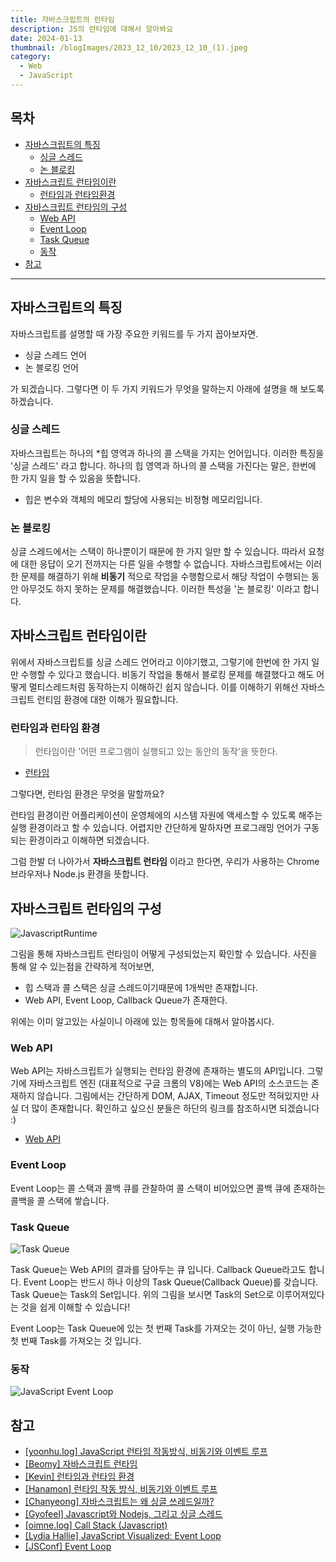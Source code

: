 ```yaml
---
title: 자바스크립트의 런타임
description: JS의 런타임에 대해서 알아봐요
date: 2024-01-13
thumbnail: /blogImages/2023_12_10/2023_12_10_(1).jpeg
category:
  - Web
  - JavaScript
---
```


## 목차

- [자바스크립트의 특징](#자바스크립트의-특징)
  - [싱글 스레드](#싱글-스레드)
  - [논 블로킹](#논-블로킹)
- [자바스크립트 런타임이란](#자바스크립트-런타임이란)
  - [런타임과 런타임환경](#런타임과-런타임-환경)
- [자바스크립트 런타임의 구성](#자바스크립트-런타임의-구성)
  - [Web API](#web-api)
  - [Event Loop](#event-loop)
  - [Task Queue](#task-queue)
  - [동작](#동작)
- [참고](#참고)

---

## 자바스크립트의 특징

자바스크립트를 설명할 때 가장 주요한 키워드를 두 가지 꼽아보자면.

- 싱글 스레드 언어
- 논 블로킹 언어

가 되겠습니다. 그렇다면 이 두 가지 키워드가 무엇을 말하는지 아래에 설명을 해 보도록 하겠습니다.

### 싱글 스레드

자바스크립트는 하나의 *힙 영역과 하나의 콜 스택을 가지는 언어입니다. 이러한 특징을 '싱글 스레드' 라고 합니다.
하나의 힙 영역과 하나의 콜 스택을 가진다는 말은, 한번에 한 가지 일을 할 수 있음을 뜻합니다.

- 힙은 변수와 객체의 메모리 할당에 사용되는 비정형 메모리입니다.

### 논 블로킹

싱글 스레드에서는 스택이 하나뿐이기 때문에 한 가지 일만 할 수 있습니다. 따라서 요청에 대한 응답이 오기 전까지는 다른 일을 수행할 수 없습니다.
자바스크립트에서는 이러한 문제를 해결하기 위해 **비동기** 적으로 작업을 수행함으로서 해당 작업이 수행되는 동안 아무것도 하지 못하는 문제를 해결했습니다.
이러한 특성을 '논 블로킹' 이라고 합니다.

## 자바스크립트 런타임이란

위에서 자바스크립트를 싱글 스레드 언어라고 이야기했고, 그렇기에 한번에 한 가지 일만 수행할 수 있다고 했습니다.
비동기 작업을 통해서 블로킹 문제를 해결했다고 해도 어떻게 멀티스레드처럼 동작하는지 이해하긴 쉽지 않습니다. 이를 이해하기 위해선 자바스크립트 런티임 환경에 대한 이해가 필요합니다.

### 런타임과 런타임 환경

> 런타임이란 '어떤 프로그램이 실행되고 있는 동안의 동작'을 뜻한다.

- [런타임](https://ko.wikipedia.org/wiki/%EB%9F%B0%ED%83%80%EC%9E%84)

그렇다면, 런타임 환경은 무엇을 말할까요?

런타임 환경이란 어플리케이션이 운영체에의 시스템 자원에 액세스할 수 있도록 해주는 실행 환경이라고 할 수 있습니다.
어렵지만 간단하게 말하자면 프로그래밍 언어가 구동되는 환경이라고 이해하면 되겠습니다.

그럼 한발 더 나아가서 **자바스크립트 런타임** 이라고 한다면, 우리가 사용하는 Chrome 브라우저나 Node.js 환경을 뜻합니다.

## 자바스크립트 런타임의 구성

![JavascriptRuntime](</blogImages/2024_01_13/2024_01_13_(1).png>)

그림을 통해 자바스크립트 런타임이 어떻게 구성되었는지 확인할 수 있습니다. 사진을 통해 알 수 있는점을 간략하게 적어보면,

- 힙 스택과 콜 스택은 싱글 스레드이기때문에 1개씩만 존재합니다.
- Web API, Event Loop, Callback Queue가 존재한다.

위에는 이미 알고있는 사실이니 아래에 있는 항목들에 대해서 알아봅시다.

### Web API

Web API는 자바스크립트가 실행되는 런타임 환경에 존재하는 별도의 API입니다. 그렇기에 자바스크립트 엔진 (대표적으로 구글 크롬의 V8)에는 Web API의 소스코드는 존재하지 않습니다.
그림에서는 간단하게 DOM, AJAX, Timeout 정도만 적혀있지만 사실 더 많이 존재합니다. 확인하고 싶으신 분들은 하단의 링크를 참조하시면 되겠습니다 :)

- [Web API](https://developer.mozilla.org/ko/docs/Web/API)

### Event Loop

Event Loop는 콜 스택과 콜백 큐를 관찰하여 콜 스택이 비어있으면 콜백 큐에 존재하는 콜백을 콜 스택에 쌓습니다.

### Task Queue

![Task Queue](</blogImages/2024_01_13/2024_01_13_(2).png>)

Task Queue는 Web API의 결과를 담아두는 큐 입니다. Callback Queue라고도 합니다. Event Loop는 반드시 하나 이상의 Task Queue(Callback Queue)를 갖습니다.
Task Queue는 Task의 Set입니다. 위의 그림을 보시면 Task의 Set으로 이루어져있다는 것을 쉽게 이해할 수 있습니다!

Event Loop는 Task Queue에 있는 첫 번째 Task를 가져오는 것이 아닌, 실행 가능한 첫 번째 Task를 가져오는 것 입니다.

### 동작

![JavaScript Event Loop](</blogImages/2024_01_13/2024_01_13_(3).gif>)

## 참고

- [[yoonhu.log] JavaScript 런타임 작동방식, 비동기와 이벤트 루프](https://velog.io/@ahsy92/%EA%B8%B0%EC%88%A0%EB%A9%B4%EC%A0%91-JavaScript-%EB%9F%B0%ED%83%80%EC%9E%84-%EC%9E%91%EB%8F%99%EB%B0%A9%EC%8B%9D-%EB%B9%84%EB%8F%99%EA%B8%B0%EC%99%80-%EC%9D%B4%EB%B2%A4%ED%8A%B8-%EB%A3%A8%ED%94%84)
- [[Beomy] 자바스크립트 런타임](https://beomy.github.io/tech/javascript/javascript-runtime/)
- [[Kevin] 런타임과 런타임 환경](https://gf0308.tistory.com/13)
- [[Hanamon] 런타임 작동 방식, 비동기와 이벤트 루프](https://hanamon.kr/javascript-%EB%9F%B0%ED%83%80%EC%9E%84-%EC%9E%91%EB%8F%99-%EB%B0%A9%EC%8B%9D-%EB%B9%84%EB%8F%99%EA%B8%B0%EC%99%80-%EC%9D%B4%EB%B2%A4%ED%8A%B8-%EB%A3%A8%ED%94%84/)
- [[Chanyeong] 자바스크립트는 왜 싱글 쓰레드일까?](https://chanyeong.com/blog/post/44)
- [[Gyofeel] Javascript와 Nodejs, 그리고 싱글 스레드](https://gyofeel.github.io/js/nodejs/web/Javascript%EC%99%80-Nodejs%EB%8A%94-%EB%AA%A8%EB%91%90-%EC%8B%B1%EA%B8%80-%EC%8A%A4%EB%A0%88%EB%93%9C%EC%97%90%EC%84%9C-%EC%8B%A4%ED%96%89%EB%90%98%EB%8A%94%EA%B0%80/)
- [[oimne.log] Call Stack (Javascript)](https://velog.io/@oimne/Call-Stack-Javascript)
- [[Lydia Hallie] JavaScript Visualized: Event Loop](https://dev.to/lydiahallie/javascript-visualized-event-loop-3dif)
- [[JSConf] Event Loop](https://www.youtube.com/watch?v=8aGhZQkoFbQ)